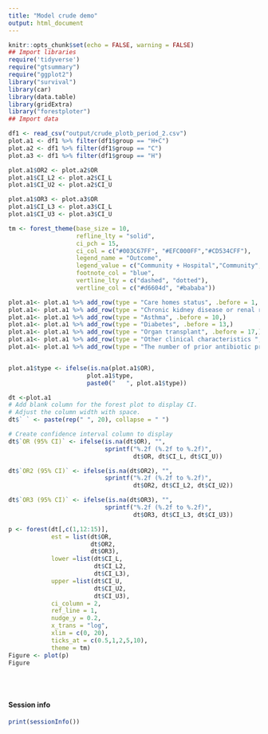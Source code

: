 ```yaml
---
title: "Model crude demo"
output: html_document
---
```


```r
knitr::opts_chunk$set(echo = FALSE, warning = FALSE)
## Import libraries
require('tidyverse')
require("gtsummary")
require("ggplot2")
library("survival")
library(car)
library(data.table)
library(gridExtra)
library("forestploter")
## Import data

df1 <- read_csv("output/crude_plotb_period_2.csv")
plot.a1 <- df1 %>% filter(df1$group == "H+C")
plot.a2 <- df1 %>% filter(df1$group == "C")
plot.a3 <- df1 %>% filter(df1$group == "H")

plot.a1$OR2 <- plot.a2$OR
plot.a1$CI_L2 <- plot.a2$CI_L
plot.a1$CI_U2 <- plot.a2$CI_U

plot.a1$OR3 <- plot.a3$OR
plot.a1$CI_L3 <- plot.a3$CI_L
plot.a1$CI_U3 <- plot.a3$CI_U

tm <- forest_theme(base_size = 10,
                   refline_lty = "solid",
                   ci_pch = 15,
                   ci_col = c("#003C67FF", "#EFC000FF","#CD534CFF"),
                   legend_name = "Outcome",
                   legend_value = c("Community + Hospital","Community","Hospital"),
                   footnote_col = "blue",
                   vertline_lty = c("dashed", "dotted"),
                   vertline_col = c("#d6604d", "#bababa"))

plot.a1<- plot.a1 %>% add_row(type = "Care homes status", .before = 1, )
plot.a1<- plot.a1 %>% add_row(type = "Chronic kidney disease or renal replacement therapy", .before = 3,)
plot.a1<- plot.a1 %>% add_row(type = "Asthma", .before = 10,)
plot.a1<- plot.a1 %>% add_row(type = "Diabetes", .before = 13,)
plot.a1<- plot.a1 %>% add_row(type = "Organ transplant", .before = 17,)
plot.a1<- plot.a1 %>% add_row(type = "Other clinical characteristics ", .before = 20,)
plot.a1<- plot.a1 %>% add_row(type = "The number of prior antibiotic prescriptions", .before = 36,)


plot.a1$type <- ifelse(is.na(plot.a1$OR), 
                      plot.a1$type,
                      paste0("   ", plot.a1$type))

dt <-plot.a1
# Add blank column for the forest plot to display CI.
# Adjust the column width with space. 
dt$` ` <- paste(rep(" ", 20), collapse = " ")

# Create confidence interval column to display
dt$`OR (95% CI)` <- ifelse(is.na(dt$OR), "",
                           sprintf("%.2f (%.2f to %.2f)",
                                   dt$OR, dt$CI_L, dt$CI_U))

dt$`OR2 (95% CI)` <- ifelse(is.na(dt$OR2), "",
                           sprintf("%.2f (%.2f to %.2f)",
                                   dt$OR2, dt$CI_L2, dt$CI_U2))

dt$`OR3 (95% CI)` <- ifelse(is.na(dt$OR3), "",
                           sprintf("%.2f (%.2f to %.2f)",
                                   dt$OR3, dt$CI_L3, dt$CI_U3))
```

```r
p <- forest(dt[,c(1,12:15)],  
            est = list(dt$OR,
                       dt$OR2,
                       dt$OR3),
            lower =list(dt$CI_L, 
                        dt$CI_L2,
                        dt$CI_L3),
            upper =list(dt$CI_U,
                        dt$CI_U2,
                        dt$CI_U3),
            ci_column = 2,
            ref_line = 1,
            nudge_y = 0.2,
            x_trans = "log",
            xlim = c(0, 20),
            ticks_at = c(0.5,1,2,5,10),
            theme = tm)
Figure <- plot(p)
Figure
```
<br/><br/>


#### Session info
```r
print(sessionInfo())
```

